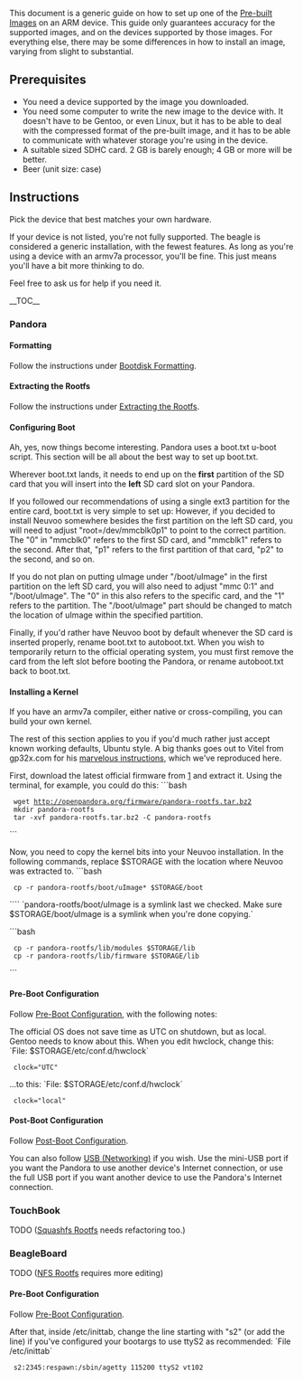This document is a generic guide on how to set up one of the [[Pre-built Images]] on an ARM device. This guide only guarantees accuracy for the supported images, and on the devices supported by those images. For everything else, there may be some differences in how to install an image, varying from slight to substantial.

== Prerequisites ==
* You need a device supported by the image you downloaded.
* You need some computer to write the new image to the device with. It doesn't have to be Gentoo, or even Linux, but it has to be able to deal with the compressed format of the pre-built image, and it has to be able to communicate with whatever storage you're using in the device.
* A suitable sized SDHC card. 2 GB is barely enough; 4 GB or more will be better.
* Beer (unit size: case)

== Instructions ==
Pick the device that best matches your own hardware.

If your device is not listed, you're not fully supported. The beagle is considered a generic installation, with the fewest features. As long as you're using a device with an armv7a processor, you'll be fine. This just means you'll have a bit more thinking to do.

Feel free to ask us for help if you need it.

__TOC__

=== Pandora ===

==== Formatting ====
Follow the instructions under [[Bootdisk Formatting]].
==== Extracting the Rootfs ====
Follow the instructions under [[Extracting the Rootfs]].
==== Configuring Boot ====
Ah, yes, now things become interesting. Pandora uses a boot.txt u-boot script. This section will be all about the best way to set up boot.txt.

Wherever boot.txt lands, it needs to end up on the '''first''' partition of the SD card that you will insert into the '''left''' SD card slot on your Pandora.

If you followed our recommendations of using a single ext3 partition for the entire card, boot.txt is very simple to set up:
{{File|/boot.txt|<pre>
setenv bootargs root=/dev/mmcblk0p1 rw rootdelay=2 vram=6272K omapfb.vram=0:3000K quiet
ext2load mmc 0:1 0x80300000 /boot/uImage
bootm 0x80300000
</pre>}}
However, if you decided to install Neuvoo somewhere besides the first partition on the left SD card, you will need to adjust "root=/dev/mmcblk0p1" to point to the correct partition. The "0" in "mmcblk0" refers to the first SD card, and "mmcblk1" refers to the second. After that, "p1" refers to the first partition of that card, "p2" to the second, and so on.

If you do not plan on putting uImage under "/boot/uImage" in the first partition on the left SD card, you will also need to adjust "mmc 0:1" and "/boot/uImage". The "0" in this also refers to the specific card, and the "1" refers to the partition. The "/boot/uImage" part should be changed to match the location of uImage within the specified partition.

Finally, if you'd rather have Neuvoo boot by default whenever the SD card is inserted properly, rename boot.txt to autoboot.txt. When you wish to temporarily return to the official operating system, you must first remove the card from the left slot before booting the Pandora, or rename autoboot.txt back to boot.txt.

==== Installing a Kernel ====
If you have an armv7a compiler, either native or cross-compiling, you can build your own kernel. {{Note|Kernel building instructions are WIP.}}

The rest of this section applies to you if you'd much rather just accept known working defaults, Ubuntu style. A big thanks goes out to Vitel from gp32x.com for his [http://vminko.org/pandora/base marvelous instructions], which we've reproduced here.

First, download the latest official firmware from [http://openpandora.org/firmware/pandora-rootfs.tar.bz2] and extract it. Using the terminal, for example, you could do this:
```bash
  wget http://openpandora.org/firmware/pandora-rootfs.tar.bz2
  mkdir pandora-rootfs</nowiki>
  tar -xvf pandora-rootfs.tar.bz2 -C pandora-rootfs
```

Now, you need to copy the kernel bits into your Neuvoo installation. In the following commands, replace $STORAGE with the location where Neuvoo was extracted to.
```bash
  cp -r pandora-rootfs/boot/uImage* $STORAGE/boot
````
`pandora-rootfs/boot/uImage is a symlink last we checked. Make sure $STORAGE/boot/uImage is a symlink when you're done copying.`

```bash
  cp -r pandora-rootfs/lib/modules $STORAGE/lib
  cp -r pandora-rootfs/lib/firmware $STORAGE/lib
```

==== Pre-Boot Configuration ====
Follow [[Pre-Boot Configuration]], with the following notes:

The official OS does not save time as UTC on shutdown, but as local. Gentoo needs to know about this. When you edit hwclock, change this:
`File: $STORAGE/etc/conf.d/hwclock`
  clock="UTC"

...to this:
`File: $STORAGE/etc/conf.d/hwclock`
  clock="local"

==== Post-Boot Configuration ====
Follow [[Post-Boot Configuration]].

You can also follow [[USB Networking|USB (Networking)]] if you wish. Use the mini-USB port if you want the Pandora to use another device's Internet connection, or use the full USB port if you want another device to use the Pandora's Internet connection.

=== TouchBook ===
TODO ([[Squashfs Rootfs]] needs refactoring too.)

=== BeagleBoard ===
TODO ([[NFS Rootfs]] requires more editing)

==== Pre-Boot Configuration ====
Follow [[Pre-Boot Configuration]].

After that, inside /etc/inittab, change the line starting with "s2" (or add the line) if you've configured your bootargs to use ttyS2 as recommended:
`File /etc/inittab`
  s2:2345:respawn:/sbin/agetty 115200 ttyS2 vt102

